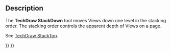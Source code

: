 <languages/>
<translate>

<!--T:1-->
{{Docnav
|[[TechDraw_StackUp|StackUp]]
|[[TechDraw_Dimension|Dimension]]
|[[TechDraw_Workbench|TechDraw]]
|IconL=TechDraw_StackUp.svg
|IconR=TechDraw_Dimension.svg
|IconC=Workbench_TechDraw.svg
}}

<!--T:2-->
{{GuiCommand
|Name=TechDraw StackDown
|MenuLocation=TechDraw → Stacking → Move view down one level
|Workbenches=[[TechDraw_Workbench|TechDraw]]
|Shortcut=
|Version=0.21
|SeeAlso=[[TechDraw_StackTop|TechDraw StackTop]], [[TechDraw_StackBottom|TechDraw StackBottom]], [[TechDraw_StackUp|TechDraw StackUp]]
}}

== Description == <!--T:3-->

<!--T:4-->
The '''TechDraw StackDown''' tool moves Views down one level in the stacking order. The stacking order controls the apparent depth of Views on a page.

<!--T:5-->
See [[TechDraw_StackTop|TechDraw StackTop]].


<!--T:6-->
{{Docnav
|[[TechDraw_StackUp|StackUp]]
|[[TechDraw_Dimension|Dimension]]
|[[TechDraw_Workbench|TechDraw]]
|IconL=TechDraw_StackUp.svg
|IconR=TechDraw_Dimension.svg
|IconC=Workbench_TechDraw.svg
}}

</translate>
{{TechDraw_Tools_navi{{#translation:}}}}
{{Userdocnavi{{#translation:}}}}